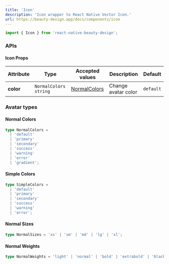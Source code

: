 ```yaml
---
title: 'Icon'
description: 'Icon wrapper to React Native Vector Icon.'
url: https://beauty-design.app/docs/components/icon
---
```


```jsx
import { Icon } from 'react-native-beauty-design';
```

<Spacer y={2} />

<Playground
  title="Default"
  desc="You can display an icon with just text or image"
  files={iconContent.initial}
/>

<Spacer y={3} />

### APIs

<Spacer y={2} />

#### Icon Props

| Attribute | Type                    | Accepted values                | Description         | Default   |
|-----------|-------------------------|--------------------------------|---------------------|-----------|
| **color** | `NormalColors` `string` | [NormalColors](#normal-colors) | Change avatar color | `default` |

<Spacer y={2} />

### Avatar types

<Spacer y={1} />

#### Normal Colors

```ts
type NormalColors =
  | 'default'
  | 'primary'
  | 'secondary'
  | 'success'
  | 'warning'
  | 'error'
  | 'gradient';
```

#### Simple Colors

```ts
type SimpleColors =
  | 'default'
  | 'primary'
  | 'secondary'
  | 'success'
  | 'warning'
  | 'error';
```

#### Normal Sizes

```ts
type NormalSizes = 'xs' | 'sm' | 'md' | 'lg' | 'xl';
```

#### Normal Weights

```ts
type NormalWeights = 'light' | 'normal' | 'bold' | 'extrabold' | 'black';
```
